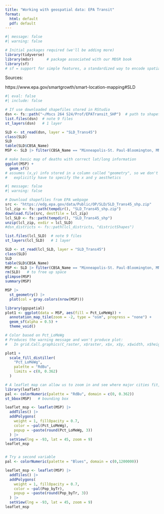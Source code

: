 ```yaml
---
title: "Working with geospatial data: EPA Transit"
format:
  html: default
  pdf: default
---
```


```r
#| message: false
#| warning: false

# Initial packages required (we'll be adding more)
library(tidyverse)
library(mdsr)      # package associated with our MDSR book
library(sf)        
# sf = support for simple features, a standardized way to encode spatial vector data
```


Sources:

https://www.epa.gov/smartgrowth/smart-location-mapping#SLD


```r
#| eval: false
#| include: false

# If use downloaded shapefiles stored in RStudio
dsn <- fs::path("~/Mscs 264 S24/Prof/EPATransit_SHP")  # path to shapefiles
list.files(dsn)  # note 9 files
st_layers(dsn)   # 1 layer

SLD <- st_read(dsn, layer = "SLD_Trans45")
class(SLD)
SLD
table(SLD$CBSA_Name)
MSP <- SLD |> filter(CBSA_Name == "Minneapolis-St. Paul-Bloomington, MN-WI")

# make basic map of deaths with correct lat/long information
ggplot(MSP) +
  geom_sf()    
# assumes (x,y) info stored in a column called "geometry", so we don't
#   explicitly have to specify the x and y aesthetics
```


```r
#| message: false
#| warning: false

# Download shapefiles from EPA webpage
src <- "https://edg.epa.gov/data/Public/OP/SLD/SLD_Trans45_shp.zip"
lcl_zip <- fs::path(tempdir(), "SLD_Trans45_shp.zip")
download.file(src, destfile = lcl_zip)
lcl_SLD <- fs::path(tempdir(), "SLD_Trans45_shp")
unzip(lcl_zip, exdir = lcl_SLD)
#dsn_districts <- fs::path(lcl_districts, "districtShapes")

list.files(lcl_SLD)  # note 9 files
st_layers(lcl_SLD)   # 1 layer

SLD <- st_read(lcl_SLD, layer = "SLD_Trans45")
class(SLD)
SLD
table(SLD$CBSA_Name)
MSP <- SLD |> filter(CBSA_Name == "Minneapolis-St. Paul-Bloomington, MN-WI")
rm(SLD)   # to free up space
glimpse(MSP)
summary(MSP)

MSP |>
  st_geometry() |>
  plot(col = gray.colors(nrow(MSP)))

library(ggspatial)
plot1 <- ggplot(data = MSP, aes(fill = Pct_LoMeWg)) +
  annotation_map_tile(zoom = -2, type = "osm", progress = "none") + 
  geom_sf(alpha = 0.5) +
  theme_void()

# Color based on Pct_LoMeWg
# Produces the warning message and won't produce plot:
#   In grid.Call.graphics(C_raster, x$raster, x$x, x$y, x$width, x$height,  : cannot allocate memory block of size 16777216 Tb

plot1 +
  scale_fill_distiller(
    "Pct_LoMeWg", 
    palette = "RdBu", 
    limits = c(0, 0.362)
  )

# A leaflet map can allow us to zoom in and see where major cities fit, etc.
library(leaflet)
pal <- colorNumeric(palette = "RdBu", domain = c(0, 0.362))
st_bbox(MSP)   # bounding box

leaflet_msp <- leaflet(MSP) |>
  addTiles() |>
  addPolygons(
    weight = 1, fillOpacity = 0.7, 
    color = ~pal(Pct_LoMeWg),   
    popup = ~paste(round(Pct_LoMeWg, 3))
  ) |>                          
  setView(lng = -93, lat = 45, zoom = 9)
leaflet_msp


# Try a second variable
pal <- colorNumeric(palette = "Blues", domain = c(0,1200000))

leaflet_msp <- leaflet(MSP) |>
  addTiles() |>
  addPolygons(
    weight = 1, fillOpacity = 0.7, 
    color = ~pal(Pop_byTr),   
    popup = ~paste(round(Pop_byTr, 3))
  ) |>                          
  setView(lng = -93, lat = 45, zoom = 9)
leaflet_msp

```
